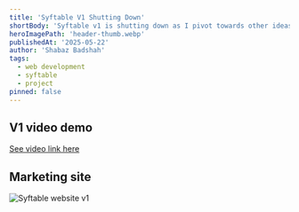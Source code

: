 ```yaml
---
title: 'Syftable V1 Shutting Down'
shortBody: 'Syftable v1 is shutting down as I pivot towards other ideas.'
heroImagePath: 'header-thumb.webp'
publishedAt: '2025-05-22'
author: 'Shabaz Badshah'
tags:
  - web development
  - syftable
  - project
pinned: false
---
```


## V1 video demo

[See video link here](https://youtu.be/3LHxRnozRJo)

## Marketing site

![Syftable website v1](syftable-site-v1.png)
